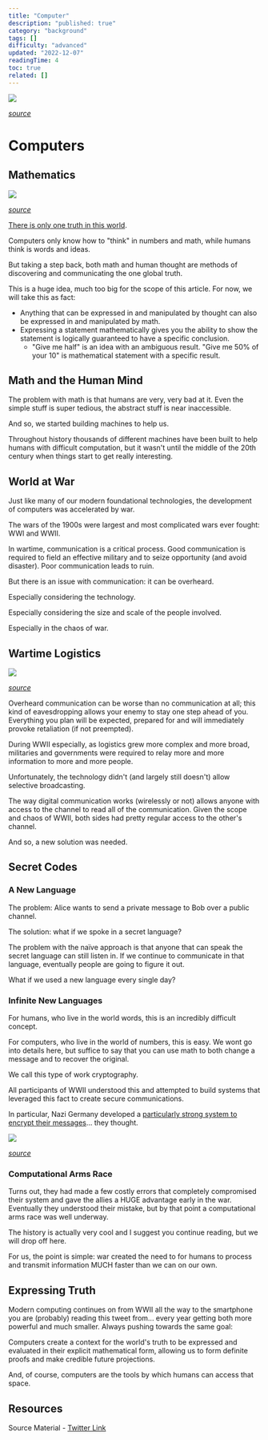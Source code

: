 ```yaml
---
title: "Computer"
description: "published: true"
category: "background"
tags: []
difficulty: "advanced"
updated: "2022-12-07"
readingTime: 4
toc: true
related: []
---
```


![](/images/computer-banner.webp)

[*source*](https://www.g2.com/articles/history-of-computers)

# Computers

## Mathematics

![](/images/computer-math.jpeg)

[*source*](https://www.quora.com/Why-do-we-have-to-be-prodigies-in-physics-maths-and-chemistry-in-order-to-take-up-computer-science-in-IIT-or-some-such-prestigious-college)

[There is only one truth in this world](https://en.wikipedia.org/wiki/Mathematics). 

Computers only know how to "think" in numbers and math, while humans think is words and ideas. 

But taking a step back, both math and human thought are methods of discovering and communicating the one global truth.

This is a huge idea, much too big for the scope of this article. For now, we will take this as fact: 

*   Anything that can be expressed in and manipulated by thought can also be expressed in and manipulated by math.
*   Expressing a statement mathematically gives you the ability to show the statement is logically guaranteed to have a specific conclusion. 
    *   "Give me half" is an idea with an ambiguous result. "Give me 50% of your 10" is mathematical statement with a specific result.

## Math and the Human Mind 

The problem with math is that humans are very, very bad at it. Even the simple stuff is super tedious, the abstract stuff is near inaccessible. 

And so, we started building machines to help us.

Throughout history thousands of different machines have been built to help humans with difficult computation, but it wasn't until the middle of the 20th century when things start to get really interesting.

## World at War

Just like many of our modern foundational technologies, the development of computers was accelerated by war. 

The wars of the 1900s were largest and most complicated wars ever fought: WWI and WWII.

In wartime, communication is a critical process. Good communication is required to field an effective military and to seize opportunity (and avoid disaster). Poor communication leads to ruin.

But there is an issue with communication: it can be overheard. 

Especially considering the technology. 

Especially considering the size and scale of the people involved. 

Especially in the chaos of war.

## Wartime Logistics

![](/images/computer-generals.jpg)

[*source*](https://www.wealthmanagement.com/etfs/long-live-fund-fee-wars)

Overheard communication can be worse than no communication at all; this kind of eavesdropping allows your enemy to stay one step ahead of you. Everything you plan will be expected, prepared for and will immediately provoke retaliation (if not preempted).

During WWII especially, as logistics grew more complex and more broad, militaries and governments were required to relay more and more information to more and more people. 

Unfortunately, the technology didn't (and largely still doesn't) allow selective broadcasting.

The way digital communication works (wirelessly or not) allows anyone with access to the channel to read all of the communication. Given the scope and chaos of WWII, both sides had pretty regular access to the other's channel. 

And so, a new solution was needed.

## Secret Codes

### A New Language 

The problem: Alice wants to send a private message to Bob over a public channel. 

The solution: what if we spoke in a secret language?

The problem with the naïve approach is that anyone that can speak the secret language can still listen in. If we continue to communicate in that language, eventually people are going to figure it out. 

What if we used a new language every single day?

### Infinite New Languages

For humans, who live in the world words, this is an incredibly difficult concept. 

For computers, who live in the world of numbers, this is easy. We wont go into details here, but suffice to say that you can use math to both change a message and to recover the original.

We call this type of work cryptography.

All participants of WWII understood this and attempted to build systems that leveraged this fact to create secure communications. 

In particular, Nazi Germany developed a [particularly strong system to encrypt their messages](https://en.wikipedia.org/wiki/Enigma_machine)... they thought.

![](/images/computer-enigma.jpg)

[*source*](https://www.turing.ac.uk/news/enigma-machine-goes-display-alan-turing-institute)

### Computational Arms Race

Turns out, they had made a few costly errors that completely compromised their system and gave the allies a HUGE advantage early in the war. Eventually they understood their mistake, but by that point a computational arms race was well underway.

The history is actually very cool and I suggest you continue reading, but we will drop off here. 

For us, the point is simple: war created the need to for humans to process and transmit information MUCH faster than we can on our own.

## Expressing Truth

Modern computing continues on from WWII all the way to the smartphone you are (probably) reading this tweet from... every year getting both more powerful and much smaller. Always pushing towards the same goal:

Computers create a context for the world's truth to be expressed and evaluated in their explicit mathematical form, allowing us to form definite proofs and make credible future projections. 

And, of course, computers are the tools by which humans can access that space.

## Resources

Source Material - [Twitter Link](https://twitter.com/logarithmicrex/status/1574107693580550144)

